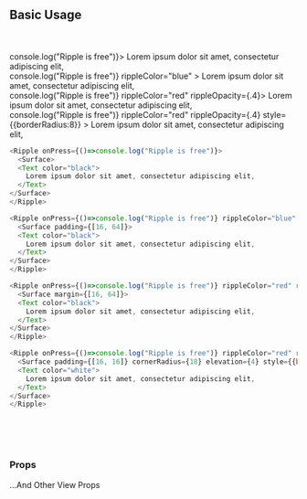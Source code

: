 
<Meta title="Core|Ripple" />

## Basic Usage

<br />
<br />
<Ripple onPress={()=>console.log("Ripple is free")}>
  <Surface>
  <Text color="black">
    Lorem ipsum dolor sit amet, consectetur adipiscing elit,
  </Text>
</Surface>
</Ripple>  
<br />
<Ripple onPress={()=>console.log("Ripple is free")} rippleColor="blue" >
  <Surface padding={[16, 64]}>
  <Text color="black">
    Lorem ipsum dolor sit amet, consectetur adipiscing elit,
  </Text>
</Surface>
</Ripple>  
<br />
<Ripple onPress={()=>console.log("Ripple is free")} rippleColor="red" rippleOpacity={.4}>
  <Surface margin={[16, 64]}>
  <Text color="black">
    Lorem ipsum dolor sit amet, consectetur adipiscing elit,
  </Text>
</Surface>
</Ripple>  
<br/>
<Ripple onPress={()=>console.log("Ripple is free")} rippleColor="red" rippleOpacity={.4} style={{borderRadius:8}} >
  <Surface padding={[16, 16]} cornerRadius={18} elevation={4} style={{backgroundColor:"red"}} >
  <Text color="white">
    Lorem ipsum dolor sit amet, consectetur adipiscing elit,
  </Text>
</Surface>
</Ripple>  



```js dark
<Ripple onPress={()=>console.log("Ripple is free")}>
  <Surface>
  <Text color="black">
    Lorem ipsum dolor sit amet, consectetur adipiscing elit,
  </Text>
</Surface>
</Ripple>  

<Ripple onPress={()=>console.log("Ripple is free")} rippleColor="blue" >
  <Surface padding={[16, 64]}>
  <Text color="black">
    Lorem ipsum dolor sit amet, consectetur adipiscing elit,
  </Text>
</Surface>
</Ripple>  

<Ripple onPress={()=>console.log("Ripple is free")} rippleColor="red" rippleOpacity={.4}>
  <Surface margin={[16, 64]}>
  <Text color="black">
    Lorem ipsum dolor sit amet, consectetur adipiscing elit,
  </Text>
</Surface>
</Ripple>  

<Ripple onPress={()=>console.log("Ripple is free")} rippleColor="red" rippleOpacity={.4} style={{borderRadius:8}} >
  <Surface padding={[16, 16]} cornerRadius={18} elevation={4} style={{backgroundColor:"red"}} >
  <Text color="white">
    Lorem ipsum dolor sit amet, consectetur adipiscing elit,
  </Text>
</Surface>
</Ripple>  

```

<br />
<br />
<br />



### Props

<Props of={TextProps} />
...And Other View Props
